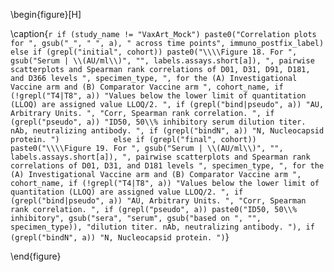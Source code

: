 \begin{figure}[H]
\center

\includegraphics[width=1\textwidth]{`r here("immuno_graphical", "output", attr(config,"config"), paste0("pairs_across_timepoints_", a, cohort, ".pdf"))`}

\caption{`r if (study_name != "VaxArt_Mock") paste0("Correlation plots for ", gsub("_", " ", a), " across time points", immuno_postfix_label)            else if (grepl("initial", cohort)) paste0("\\\\Figure 18. For ", gsub("Serum | \\(AU/ml\\)", "", labels.assays.short[a]), ", pairwise scatterplots and Spearman rank correlations of D01, D31, D91, D181, and D366 levels ", specimen_type, ", for the (A) Investigational Vaccine arm and (B) Comparator Vaccine arm ", cohort_name, if (!grepl("T4|T8", a)) "Values below the lower limit of quantitation (LLOQ) are assigned value LLOQ/2. ", if (grepl("bind|pseudo", a)) "AU, Arbitrary Units. ", "Corr, Spearman rank correlation. ", if (grepl("pseudo", a)) "ID50, 50\\% inhibitory serum dilution titer. nAb, neutralizing antibody. ", if (grepl("bindN", a)) "N, Nucleocapsid protein. ")            else if (grepl("final", cohort)) paste0("\\\\Figure 19. For ", gsub("Serum | \\(AU/ml\\)", "", labels.assays.short[a]), ", pairwise scatterplots and Spearman rank correlations of D01, D31, and D181 levels ", specimen_type, ", for the (A) Investigational Vaccine arm and (B) Comparator Vaccine arm ", cohort_name, if (!grepl("T4|T8", a)) "Values below the lower limit of quantitation (LLOQ) are assigned value LLOQ/2. ", if (grepl("bind|pseudo", a)) "AU, Arbitrary Units. ", "Corr, Spearman rank correlation. ", if (grepl("pseudo", a)) paste0("ID50, 50\\% inhibitory", gsub("sera", "serum", gsub("based on ", "", specimen_type)), "dilution titer. nAb, neutralizing antibody. "), if (grepl("bindN", a)) "N, Nucleocapsid protein. ")`}

\end{figure}

\hphantom{Random text to appease the latex god}
